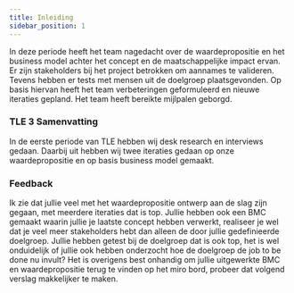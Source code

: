 ```yaml
---
title: Inleiding
sidebar_position: 1
---
```


In deze periode heeft het team nagedacht over de waardepropositie en het business model achter het concept en de maatschappelijke impact ervan.
Er zijn stakeholders bij het project betrokken om aannames te valideren.
Tevens hebben er tests met mensen uit de doelgroep plaatsgevonden.
Op basis hiervan heeft het team verbeteringen geformuleerd en nieuwe iteraties gepland.
Het team heeft bereikte mijlpalen geborgd.

### TLE 3 Samenvatting
In de eerste periode van TLE hebben wij desk research en interviews gedaan.
Daarbij uit hebben wij twee iteraties gedaan op onze waardepropositie en op basis business model gemaakt.

### Feedback
Ik zie dat jullie veel met het waardepropositie ontwerp aan de slag zijn gegaan, met meerdere iteraties dat is top.
Jullie hebben ook een BMC gemaakt waarin jullie je laatste concept hebben verwerkt, realiseer je wel dat je veel meer stakeholders hebt dan alleen de door jullie gedefinieerde doelgroep.
Jullie hebben getest bij de doelgroep dat is ook top, het is wel onduidelijk of jullie ook hebben onderzocht hoe de doelgroep de job to be done nu invult?
Het is overigens best onhandig om jullie uitgewerkte BMC en waardepropositie terug te vinden op het miro bord, probeer dat volgend verslag makkelijker te maken.
